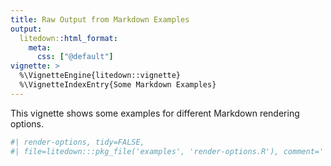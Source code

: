 ```yaml
---
title: Raw Output from Markdown Examples
output:
  litedown::html_format:
    meta:
      css: ["@default"]
vignette: >
  %\VignetteEngine{litedown::vignette}
  %\VignetteIndexEntry{Some Markdown Examples}
---
```


This vignette shows some examples for different Markdown rendering options.

```r
#| render-options, tidy=FALSE,
#| file=litedown:::pkg_file('examples', 'render-options.R'), comment=''
```
